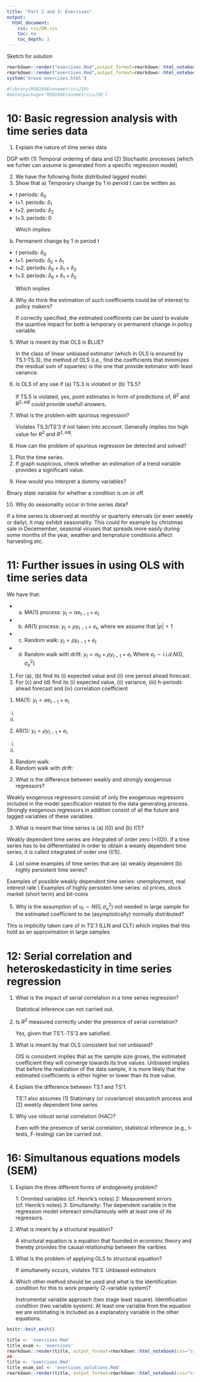 ```yaml
---
title: "Part 2 and 3: Exercises"
output:
  html_document:
    css: css/ON.css
    toc: no
    toc_depth: 3
---
```


<div class="solution">
Sketch for solution
</div>

```R
rmarkdown::render("exercises.Rmd",output_format=rmarkdown::html_notebook(css="css/OFF.css"),output_file="exercises.Rmd")
rmarkdown::render("exercises.Rmd",output_format=rmarkdown::html_notebook(css="css/ON.css"),output_file="exercises.Rmd")
system('brave exercises.html')
```

```r
#library(MSB104EconometricsJIH)
#data(package='MSB104EconometricsJIH')
```

# 10: Basic regression analysis with time series data 
1. Explain the nature of time series data

<div class="solution">
DGP with (1) Temporal ordering of data and (2) Stochastic processes (which we furher can assume is generated from a specific regression model)
</div>

2. We have the following finite distributed lagged model:
\begin{equation}
y_{t}=\alpha+\delta_{0}z_{t}+\delta_{1}z_{t-1}+\delta_{2}z_{t-2}+u_{t}
\end{equation}
3. Show that a) Temporary change by 1 in period t can be written as:
- t periods: $\delta_{0}$
- t+1. periods: $\delta_{1}$
- t+2. periods: $\delta_{2}$
- t+3. periods: $0$
<div class="solution">
\begin{equation}
y_{t}=\alpha+\delta_{0}z_{t}+\delta_{1}z_{t-1}+\delta_{2}z_{t-2}+u_{t}\\
\text{Temporary change: + 1 in period t, otherwise c}\\
y_{t-1}=\alpha+\delta_{0}c+\delta_{1}+\delta_{2}c+u_{t} \\
y_{t}=\alpha+\delta_{0}(c+1)+\delta_{1}+\delta_{2}c+u_{t} \\
y_{t+1}=\alpha+\delta_{0}c+\delta_{1}(c+1)+\delta_{2}c+u_{t} \\
y_{t+2}=\alpha+\delta_{0}c+\delta_{1}c+\delta_{2}(c+1)+u_{t} \\
y_{t+3}=\alpha+\delta_{0}c+\delta_{1}c+\delta_{2}+u_{t} \\
\end{equation}
Which implies:
\begin{equation}
y_{t}-y_{t-1} = \delta_{0}\\
y_{t+1}-y_{t-1} = \delta_{1} \\
y_{t+2}-y_{t-1} = \delta_{2}\\
y_{t+3}-y_{t-1} = 0\\
\end{equation}
</div>

b) Permanent change by 1 in period t
- t periods: $\delta_{0}$
- t+1. periods: $\delta_{0}+\delta_{1}$
- t+2. periods: $\delta_{0}+\delta_{1}+\delta_{2}$
- t+3. periods: $\delta_{0}+\delta_{1}+\delta_{2}$
<div class="solution">
\begin{equation}
\text{Permanent change: change + 1 in period t and onwards}\\
y_{t-1}=\alpha+\delta_{0}c+\delta_{1}c+\delta_{2}c+u_{t} \\
y_{t}=\alpha+\delta_{0}(c+1)+\delta_{1}+\delta_{2}c+u_{t} \\
y_{t+1}=\alpha+\delta_{0}(c+1)+\delta_{1}(c+1)+\delta_{2}c+u_{t} \\
y_{t+2}=\alpha+\delta_{0}(c+1)+\delta_{1}(c+1)+\delta_{2}(c+1)+u_{t} \\
y_{t+3}=\alpha+\delta_{0}(c+1)+\delta_{1}(c+1)+\delta_{2}(c+1)+u_{t} \\
\end{equation}
Which implies
\begin{equation}
y_{t}-y_{t-1} = \delta_{0}\\
y_{t+1}-y_{t-1} = \delta_{0} + \delta_{1} \\
y_{t+2}-y_{t-1} = \delta_{0} + \delta_{1} + \delta_{2} \\
y_{t+3}-y_{t-1} = \delta_{0} + \delta_{1} + \delta_{2} \text{ called the long-run multiplier} \\
\end{equation}
</div>

4. Why do think the estimation of such coefficients could be of interest to policy makers?
<div class="solution">
If correctly specified, the estimated coefficents can be used to evalute the quantive impact for both a temporary or permanent change in policy variable.
</div>
5. What is meant by that OLS is BLUE?
<div class="solution">
In the class of linear unbiased estimator (which in OLS is ensured by TS.1-TS.3), the method of OLS (i.e., find the coefficients that minimizes the residual sum of squartes) is the one that provide estimator with least variance.
</div>
6. Is OLS of any use if (a) TS.3 is violated or (b) TS.5?
<div class="solution">
If TS.5 is violated, yes, point estimates in form of predictions of, $R^{2}$ and $R^{2,adj}$ could provide usefull answers. 
</div>
7. What is the problem with spurious regression?
<div class="solution">
Violates TS.3/TS'3 if not taken into account. Generally implies too high value for $R^{2}$ and $R^{2,adj}$.
</div>
8. How can the problem of spurious regression be detected and solved?

<div class="solution">
1. Plot the time series. 
1. If graph suspicous, check whether an estimation of a trend variable provides a significant value. 
</div>

9. How would you interpret a dummy variables?

<div class="solution">
Binary state variable for whether a condition is on or off.
</div>

10. Why do seasonality occur in time series data?

<div class="solution">
If a time series is observed at monthly or quarterly intervals (or even weekly or daily), it
may exhibit seasonality. This could for example by christmas sale in Decemember, seasonal viruses that
spreads more easily during some months of the year, weather and temprature conditions affect harvesting etc.
</div>

# 11: Further issues in using OLS with time series data 

We have that:

- (a) MA(1) process: $y_{t}=\alpha_{}e_{t-1}+e_{t}$\
- (b) AR(1) process: $y_{t}=\rho y_{t-1}+e_{t}$, where we assume that $|\rho|<1$
- (c) Random walk: $y_{t}=\rho y_{t-1}+e_{t}$ \ 
- (d) Random walk with drift: $y_{t}=\alpha_{0}+\rho y_{t-1}+e_{t}$
Where $e_{t} \sim i.i.d. N(0,\sigma^2_{e})$
1. For (a), (b) find its (i) expected value and (ii) one period ahead forecast.
2. For (c) and (d) find its (i) expected value, (ii) variance, (iii) h-periods ahead forecast and (iv) correlation coefficient

<div class="solution">
(1) MA(1): $y_{t}=\alpha e_{t-1}+e_{t}$
(i)
\begin{equation}
E(y_{t})=E(\alpha e_{t-1}+e_{t})=\alpha E(e_{t-1})+E(e_{t}))=0 \\
\end{equation}
(ii)
\begin{equation}
y_{t+1}=\alpha e_{t}+e_{t+1} \Rightarrow E(y_{t+1}|y_{t})=E(\alpha e_{t}+e_{t+1})=\alpha e_{t}
\end{equation}
(2) AR(1): $y_{t}=\rho y_{t-1}+e_{t}$
(i)
\begin{equation}
E(y_{t})=E(\rho (\rho y_{t-2}+ e_{t-1}) +e_{t})= ... \text{(we skip this calcluations)} ... = E(\sum_{j=0}^{\infty} \rho^{j} e_{t}) = 0 \\
\end{equation}
(ii)
\begin{equation}
y_{t+1}=\rho y_{t}+e_{t+1} \Rightarrow E(y_{t+1}|y_{t}) = E(\rho y_{t}+e_{t+1}|y_{t})=\rho y_{t}$y_{t}=\rho y_{t-1}+e_{t}$
\end{equation}
(3) Random walk:
\begin{equation}
y_{t}=y_{t-1}+e_{t}\\
(i)\\
E(y_{t})=E(y_{t-2}+e_{t-1}+e_{t})=E(y_{0}+e_{1}+e_{2}...+e_{t})=E(y_{0})=y_{0}\\
(ii)\\
Var(y_{t})=Var(y_{0}+e_{1}+e_{2}...+e_{t})=t\sigma_{e}^{2}\\
(iii)\\
E(y_{t+h}|y_{t})=E(y_{t+h}+e_{t+h}|y_{t})=E(y_{t}+e_{t+h}+e_{t+h-1}+...+e_{t}|y_{t})=y_{t}\\
(iv)\\
Corr(y_{t+h},y_{t})=\frac{\sigma^{2}}{\sigma_{t+h}\sigma_{t}}=\frac{\sigma}{\sigma_{t+h}}=\sqrt{t/(t+h)} \\ 
\text{this since } Cov(y_{t+h},y_{t})=Cov(y_{t}+e_{t+h-1}+e_{t+h-2}+...+e_{t},y_{t})=\sigma^{2}_{t}y_{t}=y_{t-1}+e_{t}\\
\end{equation}
(4) Random walk with drift:
\begin{equation}
y_{t}=\alpha_{0}+y_{t-1}+e_{t}\\
(i)\\
E(y_{t})=E(\alpha_{0} + \alpha_{0} + y_{t-2}+e_{t-1}+e_{t})=E(t\alpha_{0} + y_{0}+e_{1}+e_{2}...+e_{t})=E(t\alpha_{0} +y_{0})=t\alpha_{0} + y_{0}\\
(ii)\\
Var(y_{t})=Var(ty_{0}+e_{1}+e_{2}...+e_{t})=t\sigma_{e}^{2}\\
(iii)\\
E(y_{t+h}|y_{t})=E(\alpha_{0} + y_{t+h}+e_{t+h}|y_{t})=E(h\alpha_{0} + y_{t}+e_{t+h}+e_{t+h-1}+...+e_{t}|y_{t})=h\alpha_{0} + y_{t}\\
(iv)\\
Corr(y_{t+h},y_{t})=\frac{\sigma^{2}}{\sigma_{t+h}\sigma_{t}}=\frac{\sigma}{\sigma_{t+h}}=\sqrt{t/(t+h)} \\ 
\text{this since } Cov(y_{t+h},y_{t})=Cov(y_{t}+e_{t+h-1}+e_{t+h-2}+...+e_{t},y_{t})=\sigma^{2}_{t}>
\end{equation}
</div>

2. What is the difference between weakly and strongly exogenous regressors? 

<div class="solution">
Weakly exogenous regressors consist of only the exogenous regressors included in the
model specification related to the data generating process. Strongly exogenous regressors in addition consist of all the future and lagged variables of these variables.
</div>

3. What is meant that time series is (a) $I(0)$ and (b) $I(1)$?

<div class="solution">
Weakly dependent time series are integrated of order zero (=I(0)). If a time series has to be differentiated in order to obtain a weakly dependent time series, it is called integrated of order one (I(1)).
</div>

4. List some examples of time series that are (a) weakly dependent (b) highly persistent time series?

<div class="solution">
Examples of possible weakly dependent time series: unemployment, real interest rate \\
Examples of highly persisten time series: oil prices, stock market (short term) and bit-coins
</div>

5. Why is the assumption of $u_{t} \sim  N(0,\sigma^2_{u})$ not needed in large sample for the 
estimated coefficient to be (asymptotically) normally distributed?

<div class="solution">
This is implicitly taken care of in TS'.1 (LLN and CLT) which implies that this hold as an approximation in large samples
</div>


# 12: Serial correlation and heteroskedasticity in time series regression 
1. What is the impact of serial correlation in a time series regression?
<div class="solution">
Statistical inference can not carried out.
</div>
2. Is $R^{2}$ measured correctly under the presence of serial correlation?
<div class="solution">
Yes, given that TS'1.-TS'3 are satisfied.
</div>
3. What is meant by that OLS consistent but not unbiased?
<div class="solution">
OlS is consistent implies that as the sample size grows, the estimated coefficient they will converge towards its true values. Unbiased implies that before the realization of the data sample, it is more likely that the estimated coefficients is either higher or lower than its true value.
</div>
4. Explain the difference between TS.1 and TS'1.
<div class="solution">
TS'.1 also assumes (1) Stationary (or covariance) stocastich process and (2) weekly dependent time series 
</div>
5. Why use robust serial correlation (HAC)?
<div class="solution">
Even with the presence of serial correlation, statistical inference (e.g., t-tests, F-testing) can be carried out.
</div>

# 16: Simultanous equations models (SEM) 
1. Explain the three different forms of endogeneity problem?
<div class="solution">
1: Ommited variables (cf. Henrik's notes) 
2: Measurement errors (cf. Henrik's notes)
3: Simultaneity: The dependent variable in the regression model intereact simultanously with at least one of its regressors.
</div>
2. What is meant by a structural equation?
<div class="solution">
A structural equation is a equation that founded in econoimc theory and thereby provides the causal relationship between the varibles
</div>
3. What is the problem of applying OLS to structural equation?
<div class="solution">
If simultaneity occurs, violates TS'3. Unbiased estimators
</div>
4. Which other method should be used and what is the identification condition for this to work properly (2-variable system)? 
<div class="solution">
Instrumental variable approach (two stage least square). Identification condition (two variable system): At least one variable from the equation we are estimating is included as a explanatory variable in the other equations.
</div>


```r
knitr::knit_exit()
```


```r
title <- 'exercises.Rmd'
title_exam <- 'exercises'
rmarkdown::render(title, output_format=rmarkdown::html_notebook(css="css/OFF.css"), output_file=paste0(title_exam))
##
title <- 'exercises.Rmd'
title_exam_sol <- 'exercises_solutions.Rmd'
rmarkdown::render(title, output_format=rmarkdown::html_notebook(css="css/ON.css"),output_file=paste0(title_exam_sol)) 
```
